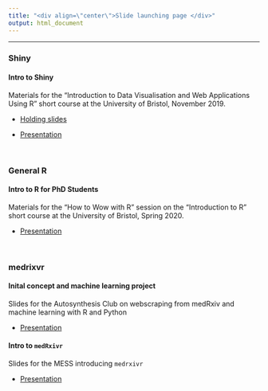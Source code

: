 ```yaml
---
title: "<div align=\"center\">Slide launching page </div>"
output: html_document
---
```

<hr>

### Shiny

#### Intro to Shiny

Materials for the "Introduction to Data Visualisation and Web Applications Using R" short course at the University of Bristol, November 2019.

* [Holding slides](https://mcguinlu.github.io/slides/intro-to-shiny/intro-to-shiny-prep/teaching-shiny-slides-prep.html)

* [Presentation](https://mcguinlu.github.io/slides/intro-to-shiny/teaching-shiny-slides.html)

<br>

### General R

#### Intro to R for PhD Students

Materials for the "How to Wow with R" session on the "Introduction to R" short course at the University of Bristol, Spring 2020. 

* [Presentation](https://mcguinlu.github.io/slides/intro-to-r-phd/teaching-shiny-slides.html)

<br>

### medrixvr

#### Inital concept and machine learning project

Slides for the Autosynthesis Club on webscraping from medRxiv and machine learning with R and Python

* [Presentation](https://mcguinlu.github.io/slides/20-01-15-autosynthesis-club/Autosynthesis-Club-15-1-2020.html)

#### Intro to `medRxivr`

Slides for the MESS introducing `medrxivr`

* [Presentation](https://mcguinlu.github.io/slides/intro-to-medrxivr/intro-to-medrxivr.html)



